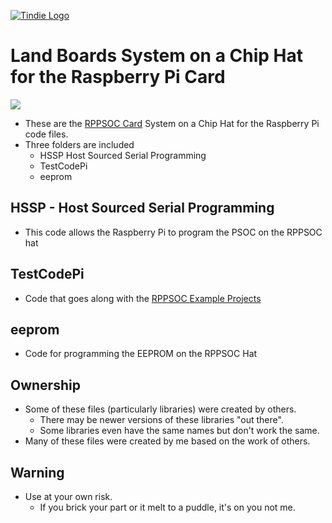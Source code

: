 <a href="https://www.tindie.com/products/land_boards/programmable-system-on-a-chip-for-the-raspberry-pi/?pt=ac_prod_search"><img src="http://land-boards.com/blwiki/images/5/51/Tindie-mediums.png" alt="Tindie Logo"></img></a>

= Land Boards System on a Chip Hat for the Raspberry Pi Card =

<img src="http://land-boards.com/blwiki/images/4/42/RPPSOC-P1010074-800px.jpg"></img>

* These are the [http://land-boards.com/blwiki/index.php?title=RPPSOC RPPSOC Card] System on a Chip Hat for the Raspberry Pi code files.
* Three folders are included
** HSSP Host Sourced Serial Programming
** TestCodePi
** eeprom

== HSSP - Host Sourced Serial Programming ==

* This code allows the Raspberry Pi to program the PSOC on the RPPSOC hat

== TestCodePi ==

* Code that goes along with the [http://land-boards.com/blwiki/index.php?title=RPPSOC_Example_Projects RPPSOC Example Projects]

== eeprom ==

* Code for programming the EEPROM on the RPPSOC Hat

== Ownership ==

* Some of these files (particularly libraries) were created by others.
** There may be newer versions of these libraries "out there".
** Some libraries even have the same names but don't work the same.
* Many of these files were created by me based on the work of others.

== Warning ==

* Use at your own risk.
** If you brick your part or it melt to a puddle, it's on you not me.
